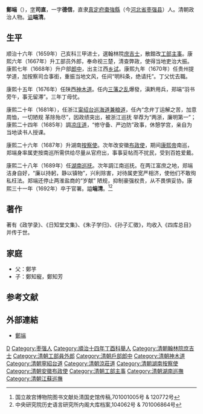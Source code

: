 {{明清人物信息框
| 姓名 = 鄭端
| 原名 =
| 圖片名稱= 
| 圖片大小 = 220px
| 圖片說明 = 
| 最高職務 = 江南巡撫
| 國家 = 大清
| 爵位 =
| 籍貫 = [[直隸|直隸]][[真定府|真定府]][[棗強縣|棗強縣]]
| 族裔 = 漢族
| 旗籍 = 
| 字號 = 字司直，一字德信
| 室名 = 
| 諡號 = 端清
| 出生日期 = 明[[崇禎|崇禎]]十二年（1639年）
| 出生地點 = 
| 逝世日期 = 清[[康熙|康熙]]三十一年（1692年）
| 逝世地點 = 
| 墓葬 =
| 配偶 =
| 親屬 = 
| 出身 = 
*順治十四年丁酉科舉人
*順治十六年己亥科同進士出身
| 經歷 = 
| 著作 =
}}

'''鄭端'''（{{bd|1639年||1692年|catIdx=Zheng}}），[[表字|字]]'''司直'''，一字'''德信'''，直隶[[真定府|真定府]][[棗強縣|棗強縣]]（今[[河北省|河北省]][[枣强县|枣强县]]）人。清朝政治人物。[[谥号|谥]]'''端清'''。

==生平==
顺治十六年（1659年）己亥科三甲进士，選翰林院[[庶吉士|庶吉士]]，散館改[[工部|工部]][[主事|主事]]。康熙六年（1667年）升工部员外郎，奉命视三楚，清查弊政，使得当地吏治大振。康熙七年（1668年）升户部[[郎中_(官职)|郎中]]，出主江西[[乡试|乡试]]。康熙九年（1670年）任贵州提学道，加按察司佥事銜，重振当地文风，任间“明科条，绝请托”。丁父忧去職。

康熙十五年（1676年）任陕西[[神木道|神木道]]。任内[[三藩之乱|三藩之乱]]爆發，滇黔用兵，郑端“羽书旁午，事无留滞”。三年丁母忧。

康熙二十年（1681年），任浙江[[甯绍台道|甯绍台巡海道兼粮道]]，任內“念弁丁运解之苦，加意周恤，一切陋规 革除殆尽”，因政绩突出，被浙江巡抚 举荐为“两浙，廉明第一”；康熙二十四年（1685年）調[[凉庄道|凉庄道]]，“修守备、严边防”政事，休憩学宫，亲自为当地读书人授课。

康熙二十六年（1687年）升湖南[[按察使|按察使]]。次年改安徽[[布政使|布政使]]，期间[[康熙帝|康熙帝]]南巡，郑端身率属吏按南巡所需供给尽量从官府出，事事妥帖而不扰民，受到百姓爱戴。 

康熙二十八年（1689年）任[[湖南|湖南]][[巡抚|巡抚]]。次年調江南巡抚。在两江富庶之地，郑端洁身自好，“廉以持躬，静以镇物”，兴利除害，对待属吏宽严相济，使他们不敢徇私枉法。郑端还停止两淮盐商的“岁献” 陋规，抑制豪强权贵，从不畏惧妥协。康熙三十一年（1692年）卒于官署。謚'''端清'''。<ref>国立故宫博物院图书文献处清国史馆传稿,701001005号 & 120772号 </ref><ref>中央研究院历史语言研究所内阁大库档案,104062号 & 701006864号</ref>

==著作==
著有《政学录》、《日知堂文集》、《朱子学归》、《孙子汇徵》，均收入《四库总目》并传于世。

==家庭==
*父：鄭芋
*子：鄭知寵，鄭知芳

==参考文献==
{{Reflist}}

==外部連結==
*[http://archive.ihp.sinica.edu.tw/ttscgi/ttsquery?0:0:mctauac:TM%3D%BEG%BA%DD 鄭端] {{Wayback|url=http://archive.ihp.sinica.edu.tw/ttscgi/ttsquery?0:0:mctauac:TM%3D%BEG%BA%DD |date=20190614052924 }}

{{順治十六年己亥科殿試金榜}}

{{Authority control}}

{{DEFAULTSORT:Zheng鄭}}
[[Category:鄭姓|D]]
[[Category:枣强人|Category:枣强人]]
[[Category:順治十四年丁酉科舉人|Category:順治十四年丁酉科舉人]]
[[Category:清朝翰林院庶吉士|Category:清朝翰林院庶吉士]]
[[Category:清朝工部員外郎|Category:清朝工部員外郎]]
[[Category:清朝戶部郎中|Category:清朝戶部郎中]]
[[Category:清朝神木道|Category:清朝神木道]]
[[Category:清朝寧紹台道|Category:清朝寧紹台道]]
[[Category:清朝涼莊道|Category:清朝涼莊道]]
[[Category:清朝湖南按察使|Category:清朝湖南按察使]]
[[Category:清朝安徽布政使|Category:清朝安徽布政使]]
[[Category:清朝工部主事|Category:清朝工部主事]]
[[Category:清朝湖南巡撫|Category:清朝湖南巡撫]]
[[Category:清朝江蘇巡撫|Category:清朝江蘇巡撫]]